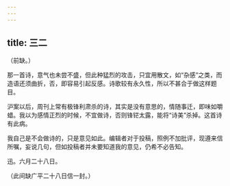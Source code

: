 ```yaml
---
---
---
```

title: 三二
---




（前缺。）

那一首诗，意气也未尝不盛，但此种猛烈的攻击，只宜用散文，如“杂感”之类，而造语还须曲折，否，即容易引起反感。诗歌较有永久性，所以不甚合于做这样题目。

沪案以后，周刊上常有极锋利肃杀的诗，其实是没有意思的，情随事迁，即味如嚼蜡。我以为感情正烈的时候，不宜做诗，否则锋铓太露，能将“诗美”杀掉。这首诗有此病。

我自己是不会做诗的，只是意见如此。编辑者对于投稿，照例不加批评，现遵来信所嘱，妄说几句，但如投稿者并未要知道我的意见，仍希不必告知。

迅。六月二十八日。

（此间缺广平二十八日信一封。）